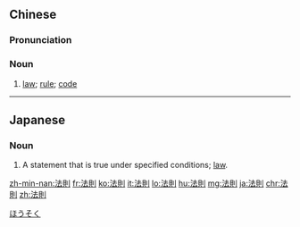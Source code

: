 {{also|法则}}
==Chinese==
{{zh-forms|s=法则}}

===Pronunciation===
{{zh-pron
|m=fǎzé
|c=faat3 zak1
|h=pfs=fap-chet
|mn=qz:hoat-chak/tw,xm,zz:hoat-chek
|cat=n
}}

===Noun===
{{zh-noun}}

# [[law]]; [[rule]]; [[code]]

{{zh-cat|Advanced}}

----

==Japanese==
{{ja-kanjitab|法|則}}

===Noun===
{{ja-noun|ほうそく}}

# A statement that is true under specified conditions; [[law]].
#: {{ja-usex|オームの法則|オーム の ほうそく|[[Ohm's law]]}}

[[Category:ja:Sciences|ほうそく]]

[[zh-min-nan:法則]]
[[fr:法則]]
[[ko:法則]]
[[it:法則]]
[[lo:法則]]
[[hu:法則]]
[[mg:法則]]
[[ja:法則]]
[[chr:法則]]
[[zh:法則]]